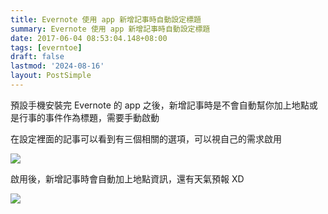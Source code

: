 ```yaml
---
title: Evernote 使用 app 新增記事時自動設定標題
summary: Evernote 使用 app 新增記事時自動設定標題
date: 2017-06-04 08:53:04.148+08:00
tags: [everntoe]
draft: false
lastmod: '2024-08-16'
layout: PostSimple
---
```


預設手機安裝完 Evernote 的 app 之後，新增記事時是不會自動幫你加上地點或是行事的事件作為標題，需要手動啟動

在設定裡面的記事可以看到有三個相關的選項，可以視自己的需求啟用

![](https://image.cashwu.com/404.webp)

啟用後，新增記事時會自動加上地點資訊，還有天氣預報 XD

![](https://image.cashwu.com/404.webp)
